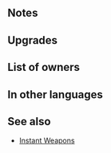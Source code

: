 {{Weapon Infobox
|tagid=SID_瞬撃の槍＋
|intID=2313
|image=wep_lc089
|weaponType=Lance
|might=14
|range=1
|effect=If unit initiates combat, grants Atk/Def+4 during combat and foe cannot make a follow-up attack.
|cost=300
|exclusive=0
|statModifiers=0,14,0,0,0
|required=Instant Lance
|refinePaths=default
|refineSP=350
|refineMedals=500
|refineStones=50
|properties=random_all
}}
==Notes==
{{IfUnitInitiates}}
{{Combat boosts}}
{{Prevent follow-up}}
==Upgrades==
{{Weapon Upgrade List}}
==List of owners==
{{Skill Hero List}}
==In other languages==
{{OtherLanguages
|japanese=瞬撃の槍＋
|german=Sekundenlanze+
|spanishEU=Lanza fugaz +
|spanishLA=Lanza fugaz +
|french=Lance vive +
|italian=Lancia rapida+
|chineseTW=瞬擊之槍＋
|portuguese=Lança imediata+
}}
==See also==
{{See also skills|cond=Description LIKE '%If unit initiates combat, grants Atk%Def+%and foe cannot make a follow-up attack%' AND WikiName NOT LIKE '%Instant%'|columns=3}}
* [[Skill families#Instant|Instant Weapons]]
{{Weapons Navbox}}